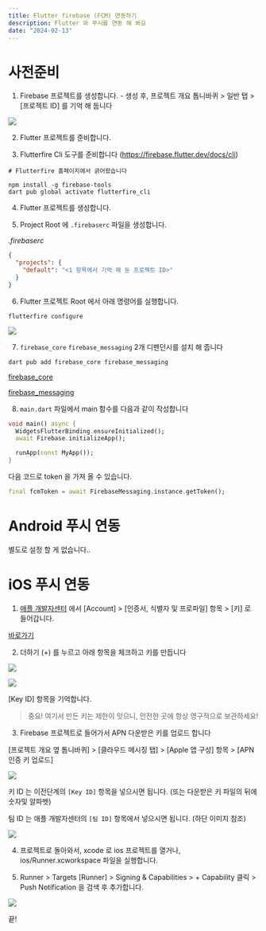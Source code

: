 ```yaml
---
title: Flutter firebase (FCM) 연동하기
description: Flutter 와 푸시를 연동 해 봐요
date: "2024-02-13"
---
```


# 사전준비

1. Firebase 프로젝트를 생성합니다. - 생성 후, 프로젝트 개요 톱니바퀴 > 일반 탭 > [프로젝트 ID] 를 기억 해 둡니다

![](https://img1.daumcdn.net/thumb/R1280x0/?scode=mtistory2&fname=https%3A%2F%2Fblog.kakaocdn.net%2Fdn%2FbKnoUb%2Fbtsph95vm2z%2FVdAVKKNNBxijQ33VtYs1sk%2Fimg.png)

2. Flutter 프로젝트를 준비합니다.

3. Flutterfire Cli 도구를 준비합니다 (https://firebase.flutter.dev/docs/cli)

```shell
# Flutterfire 홈페이지에서 긁어왔습니다

npm install -g firebase-tools
dart pub global activate flutterfire_cli
```

4. Flutter 프로젝트를 생성합니다.

5. Project Root 에 `.firebaserc` 파일을 생성합니다.

_.firebaserc_

```json
{
  "projects": {
    "default": "<1 항목에서 기억 해 둔 프로젝트 ID>"
  }
}
```

6. Flutter 프로젝트 Root 에서 아래 명령어를 실행합니다.

```shell
flutterfire configure
```

![](https://img1.daumcdn.net/thumb/R1280x0/?scode=mtistory2&fname=https%3A%2F%2Fblog.kakaocdn.net%2Fdn%2FDgyQu%2Fbtso6MLEZC8%2FpTgbKdulValAoebbypANNK%2Fimg.png)

7. `firebase_core` `firebase_messaging` 2개 디펜던시를 설치 해 줍니다

```shell
dart pub add firebase_core firebase_messaging
```

[firebase_core](https://pub.dev/packages/firebase_core)

[firebase_messaging](https://pub.dev/packages/firebase_messaging)

8. `main.dart` 파일에서 main 함수를 다음과 같이 작성합니다

```dart
void main() async {
  WidgetsFlutterBinding.ensureInitialized();
  await Firebase.initializeApp();

  runApp(const MyApp());
}
```

다음 코드로 token 을 가져 올 수 있습니다.

```dart
final fcmToken = await FirebaseMessaging.instance.getToken();
```

# Android 푸시 연동

별도로 설정 할 게 없습니다..

# iOS 푸시 연동

1. [애플 개발자센터](https://developer.apple.com/) 에서 [Account] > [인증서, 식별자 및 프로파일] 항목 > [키] 로 들어갑니다.

[바로가기](https://developer.apple.com/account/resources/authkeys/list)

2. 더하기 (+) 를 누르고 아래 항목을 체크하고 키를 만듭니다

![](https://img1.daumcdn.net/thumb/R1280x0/?scode=mtistory2&fname=https%3A%2F%2Fblog.kakaocdn.net%2Fdn%2FyHkzV%2Fbtso6SZnX6x%2FNZvRkfkgw10qyfejvwdJqk%2Fimg.png)

![](https://img1.daumcdn.net/thumb/R1280x0/?scode=mtistory2&fname=https%3A%2F%2Fblog.kakaocdn.net%2Fdn%2FcT16Kj%2Fbtspg0VaCM1%2F3RoFlfLRzyFksOBan66Zt1%2Fimg.png)

[Key ID] 항목을 기억합니다.

> 중요! 여기서 만든 키는 제한이 잇으니, 안전한 곳에 항상 영구적으로 보관하세요!

3. Firebase 프로젝트로 들어가서 APN 다운받은 키를 업로드 합니다

[프로젝트 개요 옆 톱니바퀴] > [클라우드 메시징 탭] > [Apple 앱 구성] 항목 > [APN 인증 키 업로드]

![](https://img1.daumcdn.net/thumb/R1280x0/?scode=mtistory2&fname=https%3A%2F%2Fblog.kakaocdn.net%2Fdn%2FchWf0z%2FbtspdXSyY9q%2FMMzOLA0hq0zBb0R6DKAbN1%2Fimg.png)

키 ID 는 이전단계의 `[Key ID]` 항목을 넣으시면 됩니다. (또는 다운받은 키 파일의 뒤에 숫자및 알파벳)

팀 ID 는 애플 개발자센터의 `[팀 ID]` 항목에서 넣으시면 됩니다. (하단 이미지 참조)

![](https://img1.daumcdn.net/thumb/R1280x0/?scode=mtistory2&fname=https%3A%2F%2Fblog.kakaocdn.net%2Fdn%2FbNf7cU%2Fbtso93sfiGS%2F4KnvPYLDIPeJNHkRy2aMi1%2Fimg.png)

4. 프로젝트로 돌아와서, xcode 로 ios 프로젝트를 열거나, ios/Runner.xcworkspace 파일을 실행합니다.

5. Runner > Targets [Runner] > Signing & Capabilities > + Capability 클릭 > Push Notification 을 검색 후 추가합니다.

![](https://img1.daumcdn.net/thumb/R1280x0/?scode=mtistory2&fname=https%3A%2F%2Fblog.kakaocdn.net%2Fdn%2FlzL70%2FbtspflrQScm%2FsLMIXFiNqGOkKlj9DSedEk%2Fimg.png)

끝!

